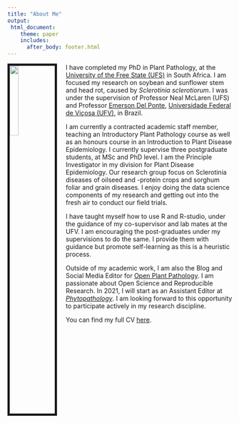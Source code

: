 ```yaml
---
title: "About Me"
output: 
 html_document:
    theme: paper
    includes:
      after_body: footer.html
---
```


<img src="images/LAROTHMANN.JPG" style="width:20%; border:5px solid; margin-right: 20px" align="left">


I have completed my PhD in Plant Pathology, at the [University of the Free State (UFS)](https://www.ufs.ac.za/homepage) in South Africa. I am focused my research on soybean and sunflower stem and head rot, caused by _Sclerotinia sclerotiorum_. I was under the supervision of Professor Neal McLaren (UFS) and Professor [Emerson Del Ponte](https://github.com/emdelponte), [Universidade Federal de Viçosa (UFV)](https://www.ufv.br/international-students/), in Brazil. 

I am currently a contracted academic staff member, teaching an Introductory Plant Pathology course as well as an honours course in an Introduction to Plant Disease Epidemiology. I currently supervise three postgraduate students, at MSc and PhD level. I am the Principle Investigator in my division for Plant Disease Epidemiology. Our research group focus on Sclerotinia diseases of oilseed and -protein crops and sorghum foliar and grain diseases.  I enjoy doing the data science components of my research and getting out into the fresh air to conduct our field trials.   

I have taught myself how to use R and R-studio, under the guidance of my co-supervisor and lab mates at the UFV. I am encouraging the post-graduates under my supervisions to do the same. I provide them with guidance but promote self-learning as this is a heuristic process.  

Outside of my academic work, I am also the Blog and Social Media Editor for [Open Plant Pathology](https://openplantpathology.org/).  I am passionate about Open Science and Reproducible Research.  In 2021, I will start as an Assistant Editor at [_Phytopathology_](https://apsjournals.apsnet.org/journal/phyto). I am looking forward to this opportunity to participate actively in my research discipline.    

You can find my full CV [here](files/LisaAnnRothmann_CV.pdf). 



